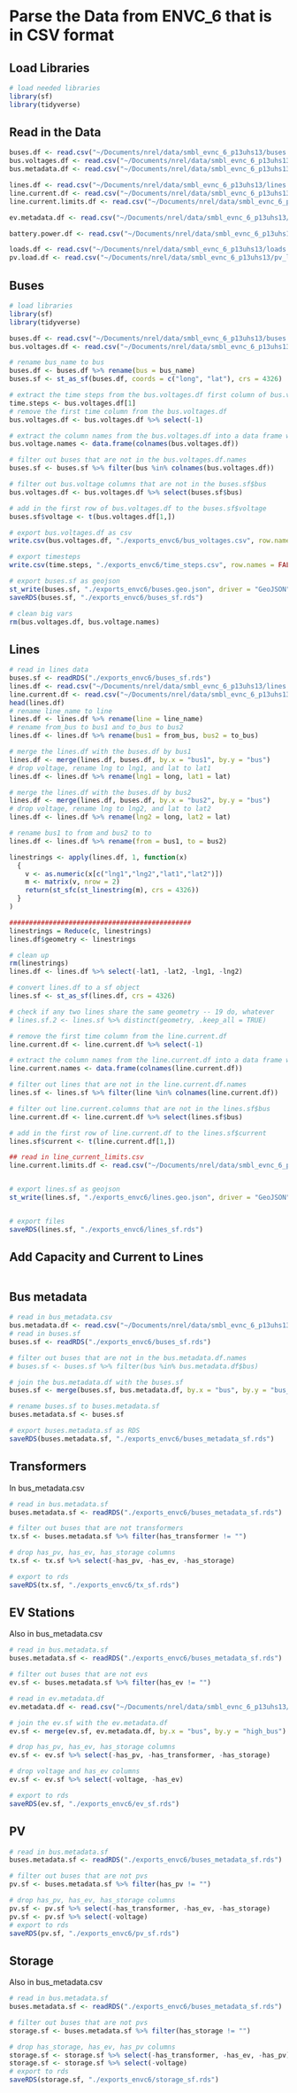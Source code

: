 # Parse the Data from ENVC_6 that is in CSV format

## Load Libraries
```r
# load needed libraries
library(sf)
library(tidyverse)
```

## Read in the Data
```r
buses.df <- read.csv("~/Documents/nrel/data/smbl_evnc_6_p13uhs13/buses.csv", header = TRUE, sep = ",")
bus.voltages.df <- read.csv("~/Documents/nrel/data/smbl_evnc_6_p13uhs13/bus_voltages.csv", header = TRUE, sep = ",")
bus.metadata.df <- read.csv("~/Documents/nrel/data/smbl_evnc_6_p13uhs13/bus_metadata.csv", header = TRUE, sep = ",")

lines.df <- read.csv("~/Documents/nrel/data/smbl_evnc_6_p13uhs13/lines.csv", header = TRUE, sep = ",")
line.current.df <- read.csv("~/Documents/nrel/data/smbl_evnc_6_p13uhs13/line_current.csv", header = TRUE, sep = ",")
line.current.limits.df <- read.csv("~/Documents/nrel/data/smbl_evnc_6_p13uhs13/line_current_limits.csv", header = TRUE, sep = ",")

ev.metadata.df <- read.csv("~/Documents/nrel/data/smbl_evnc_6_p13uhs13/ev_metadata.csv", header = TRUE, sep = ",")

battery.power.df <- read.csv("~/Documents/nrel/data/smbl_evnc_6_p13uhs13/battery_power.csv", header = TRUE, sep = ",")

loads.df <- read.csv("~/Documents/nrel/data/smbl_evnc_6_p13uhs13/loads.csv", header = TRUE, sep = ",")
pv.load.df <- read.csv("~/Documents/nrel/data/smbl_evnc_6_p13uhs13/pv_load.csv", header = TRUE, sep = ",")
```


## Buses
```r
# load libraries
library(sf)
library(tidyverse)

buses.df <- read.csv("~/Documents/nrel/data/smbl_evnc_6_p13uhs13/buses.csv", header = TRUE, sep = ",")
bus.voltages.df <- read.csv("~/Documents/nrel/data/smbl_evnc_6_p13uhs13/bus_voltages.csv", header = TRUE, sep = ",")

# rename bus_name to bus
buses.df <- buses.df %>% rename(bus = bus_name)
buses.sf <- st_as_sf(buses.df, coords = c("long", "lat"), crs = 4326)

# extract the time steps from the bus.voltages.df first column of bus.voltages.df
time.steps <- bus.voltages.df[1]
# remove the first time column from the bus.voltages.df
bus.voltages.df <- bus.voltages.df %>% select(-1)

# extract the column names from the bus.voltages.df into a data frame with 1 column
bus.voltage.names <- data.frame(colnames(bus.voltages.df))

# filter out buses that are not in the bus.voltages.df.names
buses.sf <- buses.sf %>% filter(bus %in% colnames(bus.voltages.df))

# filter out bus.voltage columns that are not in the buses.sf$bus
bus.voltages.df <- bus.voltages.df %>% select(buses.sf$bus)

# add in the first row of bus.voltages.df to the buses.sf$voltage
buses.sf$voltage <- t(bus.voltages.df[1,])

# export bus.voltages.df as csv
write.csv(bus.voltages.df, "./exports_envc6/bus_voltages.csv", row.names = FALSE)

# export timesteps
write.csv(time.steps, "./exports_envc6/time_steps.csv", row.names = FALSE)

# export buses.sf as geojson
st_write(buses.sf, "./exports_envc6/buses.geo.json", driver = "GeoJSON")
saveRDS(buses.sf, "./exports_envc6/buses_sf.rds")

# clean big vars
rm(bus.voltages.df, bus.voltage.names)
```

## Lines
```r
# read in lines data
buses.sf <- readRDS("./exports_envc6/buses_sf.rds")
lines.df <- read.csv("~/Documents/nrel/data/smbl_evnc_6_p13uhs13/lines.csv", header = TRUE, sep = ",")
line.current.df <- read.csv("~/Documents/nrel/data/smbl_evnc_6_p13uhs13/line_current.csv", header = TRUE, sep = ",")
head(lines.df)
# rename line_name to line
lines.df <- lines.df %>% rename(line = line_name)
# rename from_bus to bus1 and to_bus to bus2
lines.df <- lines.df %>% rename(bus1 = from_bus, bus2 = to_bus)

# merge the lines.df with the buses.df by bus1
lines.df <- merge(lines.df, buses.df, by.x = "bus1", by.y = "bus")
# drop voltage, rename lng to lng1, and lat to lat1
lines.df <- lines.df %>% rename(lng1 = long, lat1 = lat)

# merge the lines.df with the buses.df by bus2
lines.df <- merge(lines.df, buses.df, by.x = "bus2", by.y = "bus")
# drop voltage, rename lng to lng2, and lat to lat2
lines.df <- lines.df %>% rename(lng2 = long, lat2 = lat)

# rename bus1 to from and bus2 to to
lines.df <- lines.df %>% rename(from = bus1, to = bus2)

linestrings <- apply(lines.df, 1, function(x) 
  {
    v <- as.numeric(x[c("lng1","lng2","lat1","lat2")])
    m <- matrix(v, nrow = 2)
    return(st_sfc(st_linestring(m), crs = 4326))
  }
)

##############################################
linestrings = Reduce(c, linestrings)
lines.df$geometry <- linestrings

# clean up
rm(linestrings)
lines.df <- lines.df %>% select(-lat1, -lat2, -lng1, -lng2)

# convert lines.df to a sf object
lines.sf <- st_as_sf(lines.df, crs = 4326)

# check if any two lines share the same geometry -- 19 do, whatever
# lines.sf.2 <- lines.sf %>% distinct(geometry, .keep_all = TRUE)

# remove the first time column from the line.current.df
line.current.df <- line.current.df %>% select(-1)

# extract the column names from the line.current.df into a data frame with 1 column
line.current.names <- data.frame(colnames(line.current.df))

# filter out lines that are not in the line.current.df.names
lines.sf <- lines.sf %>% filter(line %in% colnames(line.current.df))

# filter out line.current.columns that are not in the lines.sf$bus
line.current.df <- line.current.df %>% select(lines.sf$bus)

# add in the first row of line.current.df to the lines.sf$current
lines.sf$current <- t(line.current.df[1,])

## read in line_current_limits.csv
line.current.limits.df <- read.csv("~/Documents/nrel/data/smbl_evnc_6_p13uhs13/line_current_limits.csv", header = TRUE, sep = ",")


# export lines.sf as geojson
st_write(lines.sf, "./exports_envc6/lines.geo.json", driver = "GeoJSON")


# export files
saveRDS(lines.sf, "./exports_envc6/lines_sf.rds")
```
## Add Capacity and Current to Lines
```r

```

## Bus metadata
```r
# read in bus_metadata.csv
bus.metadata.df <- read.csv("~/Documents/nrel/data/smbl_evnc_6_p13uhs13/bus_metadata.csv", header = TRUE, sep = ",")
# read in buses.sf
buses.sf <- readRDS("./exports_envc6/buses_sf.rds")

# filter out buses that are not in the bus.metadata.df.names
# buses.sf <- buses.sf %>% filter(bus %in% bus.metadata.df$bus)

# join the bus.metadata.df with the buses.sf
buses.sf <- merge(buses.sf, bus.metadata.df, by.x = "bus", by.y = "bus_name")

# rename buses.sf to buses.metadata.sf
buses.metadata.sf <- buses.sf

# export buses.metadata.sf as RDS
saveRDS(buses.metadata.sf, "./exports_envc6/buses_metadata_sf.rds")
```

## Transformers
In bus_metadata.csv
```r
# read in bus.metadata.sf
buses.metadata.sf <- readRDS("./exports_envc6/buses_metadata_sf.rds")

# filter out buses that are not transformers
tx.sf <- buses.metadata.sf %>% filter(has_transformer != "")

# drop has_pv, has_ev, has_storage columns
tx.sf <- tx.sf %>% select(-has_pv, -has_ev, -has_storage)

# export to rds
saveRDS(tx.sf, "./exports_envc6/tx_sf.rds")
```

## EV Stations
Also in bus_metadata.csv
```r
# read in bus.metadata.sf
buses.metadata.sf <- readRDS("./exports_envc6/buses_metadata_sf.rds")

# filter out buses that are not evs
ev.sf <- buses.metadata.sf %>% filter(has_ev != "")

# read in ev.metadata.df
ev.metadata.df <- read.csv("~/Documents/nrel/data/smbl_evnc_6_p13uhs13/ev_metadata.csv", header = TRUE, sep = ",")

# join the ev.sf with the ev.metadata.df
ev.sf <- merge(ev.sf, ev.metadata.df, by.x = "bus", by.y = "high_bus")

# drop has_pv, has_ev, has_storage columns
ev.sf <- ev.sf %>% select(-has_pv, -has_transformer, -has_storage)

# drop voltage and has_ev columns
ev.sf <- ev.sf %>% select(-voltage, -has_ev)

# export to rds
saveRDS(ev.sf, "./exports_envc6/ev_sf.rds")
```

## PV
```r
# read in bus.metadata.sf
buses.metadata.sf <- readRDS("./exports_envc6/buses_metadata_sf.rds")

# filter out buses that are not pvs
pv.sf <- buses.metadata.sf %>% filter(has_pv != "")

# drop has_pv, has_ev, has_storage columns
pv.sf <- pv.sf %>% select(-has_transformer, -has_ev, -has_storage)
pv.sf <- pv.sf %>% select(-voltage)
# export to rds
saveRDS(pv.sf, "./exports_envc6/pv_sf.rds")

```

## Storage
Also in bus_metadata.csv
```r
# read in bus.metadata.sf
buses.metadata.sf <- readRDS("./exports_envc6/buses_metadata_sf.rds")

# filter out buses that are not pvs
storage.sf <- buses.metadata.sf %>% filter(has_storage != "")

# drop has_storage, has_ev, has_pv columns
storage.sf <- storage.sf %>% select(-has_transformer, -has_ev, -has_pv)
storage.sf <- storage.sf %>% select(-voltage)
# export to rds
saveRDS(storage.sf, "./exports_envc6/storage_sf.rds")
```